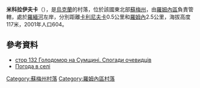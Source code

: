 {{coord|50|48|19|N|33|25|33|E|scale:100000|display=title}}

'''米科拉伊夫卡'''（{{lang-uk|Миколаївка}}），是[[烏克蘭|烏克蘭]]的村落，位於該國東北部[[蘇梅州|蘇梅州]]，由[[羅姆內區|羅姆內區]]負責管轄，處於[[羅緬河|羅緬河]]左岸，分別距離[[卡利尼夫卡_(羅姆內區)|卡利尼夫卡]]0.5公里和[[羅姆內|羅姆內]]2.5公里，海拔高度117米，2001年人口604。

==參考資料==
*[https://web.archive.org/web/20160304083319/http://shron.chtyvo.org.ua/Piatachenko_Serhii/Holodomor_na_Sumschyni_u_spohadakh_ochevydtsiv_Knyha_2.pdf стор 132 Голодомор на Сумщині. Спогади очевидців]
*[http://weather.in.ua/ua/symskaja/15602 Погода в селі ] {{Wayback|url=http://weather.in.ua/ua/symskaja/15602 |date=20200203003408 }}

{{DEFAULTSORT:Миколаївка}}
[[Category:蘇梅州村落|Category:蘇梅州村落]]
[[Category:羅姆內區村落|Category:羅姆內區村落]]


{{Sumy-geo-stub}}